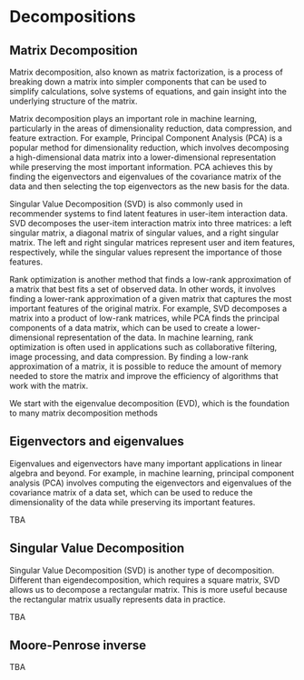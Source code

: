 # Decompositions

## Matrix Decomposition


  
Matrix decomposition, also known as matrix factorization, is a process of breaking down a matrix into simpler components that can be used to simplify calculations, solve systems of equations, and gain insight into the underlying structure of the matrix. 
  
Matrix decomposition plays an important role in machine learning, particularly in the areas of dimensionality reduction, data compression, and feature extraction. For example, Principal Component Analysis (PCA) is a popular method for dimensionality reduction, which involves decomposing a high-dimensional data matrix into a lower-dimensional representation while preserving the most important information. PCA achieves this by finding the eigenvectors and eigenvalues of the covariance matrix of the data and then selecting the top eigenvectors as the new basis for the data.

Singular Value Decomposition (SVD) is also commonly used in recommender systems to find latent features in user-item interaction data. SVD decomposes the user-item interaction matrix into three matrices: a left singular matrix, a diagonal matrix of singular values, and a right singular matrix. The left and right singular matrices represent user and item features, respectively, while the singular values represent the importance of those features.

Rank optimization is another method that finds a low-rank approximation of a matrix that best fits a set of observed data. In other words, it involves finding a lower-rank approximation of a given matrix that captures the most important features of the original matrix.  For example, SVD decomposes a matrix into a product of low-rank matrices, while PCA finds the principal components of a data matrix, which can be used to create a lower-dimensional representation of the data.   In machine learning, rank optimization is often used in applications such as collaborative filtering, image processing, and data compression. By finding a low-rank approximation of a matrix, it is possible to reduce the amount of memory needed to store the matrix and improve the efficiency of algorithms that work with the matrix.

We start with the eigenvalue decomposition (EVD), which is the foundation to many matrix decomposition methods

## Eigenvectors and eigenvalues  

Eigenvalues and eigenvectors have many important applications in linear algebra and beyond. For example, in machine learning, principal component analysis (PCA) involves computing the eigenvectors and eigenvalues of the covariance matrix of a data set, which can be used to reduce the dimensionality of the data while preserving its important features. 

TBA

## Singular Value Decomposition

Singular Value Decomposition (SVD) is another type of decomposition. Different than eigendecomposition, which requires a square matrix, SVD allows us to decompose a rectangular matrix. This is more useful because the rectangular matrix usually represents data in practice.

TBA
  
## Moore-Penrose inverse 

TBA
  